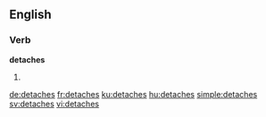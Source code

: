 ==English==

===Verb===
'''detaches'''

#{{en-third-person singular of|detach}}

[[de:detaches]]
[[fr:detaches]]
[[ku:detaches]]
[[hu:detaches]]
[[simple:detaches]]
[[sv:detaches]]
[[vi:detaches]]